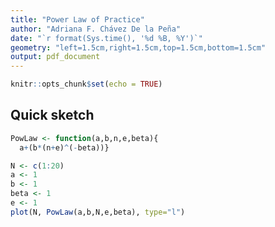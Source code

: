 ```yaml
---
title: "Power Law of Practice"
author: "Adriana F. Chávez De la Peña"
date: "`r format(Sys.time(), '%d %B, %Y')`"
geometry: "left=1.5cm,right=1.5cm,top=1.5cm,bottom=1.5cm"
output: pdf_document
---
```


```r
knitr::opts_chunk$set(echo = TRUE)
```

## Quick sketch

```r
PowLaw <- function(a,b,n,e,beta){
  a+(b*(n+e)^(-beta))}

N <- c(1:20)
a <- 1
b <- 1
beta <- 1
e <- 1
plot(N, PowLaw(a,b,N,e,beta), type="l")
```
